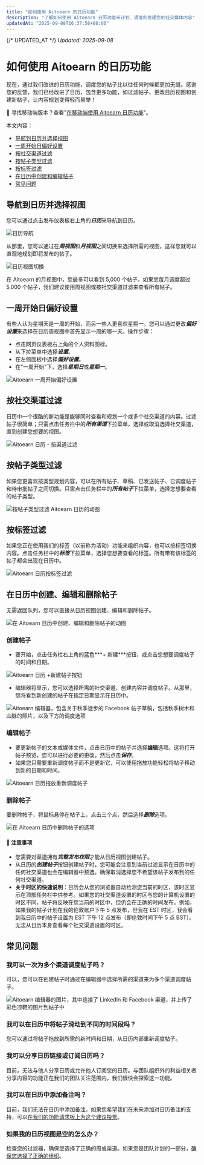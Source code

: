 ```yaml
---
title: "如何使用 Aitoearn 的日历功能"
description: "了解如何使用 Aitoearn 日历功能来计划、调度和管理您的社交媒体内容"
updatedAt: "2025-09-08T16:37:58+08:00"
---
```

{/* UPDATED_AT */}
_Updated: 2025-09-08_

# 如何使用 Aitoearn 的日历功能

现在，通过我们改进的日历功能，调度您的帖子比以往任何时候都更加无缝。感谢您的反馈，我们已经改进了日历，包含更多功能，如过滤帖子、更改日历视图和创建新帖子，让内容规划变得轻而易举！

📝 寻找移动端版本？查看"[在移动端使用 Aitoearn 日历功能](https://aitoearn.helpscoutdocs.com/article/625-using-the-aitoearn-calendar-feature-on-mobile)"。

本文内容：
- [导航到日历并选择视图](#navigate-calendar)
- [一周开始日偏好设置](#first-day-preferences)
- [按社交渠道过滤](#filter-channels)
- [按帖子类型过滤](#filter-post-type)
- [按标签过滤](#filter-tag)
- [在日历中创建和编辑帖子](#create-edit-posts)
- [常见问题](#faq)

## 导航到日历并选择视图

您可以通过点击发布仪表板右上角的***日历***来导航到日历。

![日历导航](//d33v4339jhl8k0.cloudfront.net/docs/assets/64cb6cf86d4a3e191f237e66/images/672d05f1442d517d60d26486/file-alUrJIZaT6.png)

从那里，您可以通过在***周视图***和***月视图***之间切换来选择所需的视图，这样您就可以直观地规划即将发布的帖子。

![日历视图切换](//d33v4339jhl8k0.cloudfront.net/docs/assets/64cb6cf86d4a3e191f237e66/images/672d0657772e5b7dd60d7d47/file-hXIvkxASBL.png)

在 Aitoearn 的月视图中，您最多可以看到 5,000 个帖子。如果您每月调度超过 5,000 个帖子，我们建议使用周视图或按社交渠道过滤来查看所有帖子。

## 一周开始日偏好设置

有些人认为星期天是一周的开始，而另一些人更喜欢星期一。您可以通过更改***偏好设置***来选择在日历周视图中首先显示一周的哪一天。操作步骤：

- 点击网页仪表板右上角的个人资料图标。
- 从下拉菜单中选择***设置***。
- 在左侧面板中选择***偏好设置***。
- 在"一周开始"下，选择***星期日***或***星期一***。

![Aitoearn 一周开始偏好设置](//d33v4339jhl8k0.cloudfront.net/docs/assets/64cb6cf86d4a3e191f237e66/images/67ae50f81dbfa0582db281f6/file-I9UVmGojV6.png)

## 按社交渠道过滤

日历中一个很酷的新功能是能够同时查看和规划一个或多个社交渠道的内容。过滤帖子很简单；只需点击任务栏中的***所有渠道***下拉菜单，选择或取消选择社交渠道，直到创建您想要的视图。

![Aitoearn 日历 - 按渠道过滤](//d33v4339jhl8k0.cloudfront.net/docs/assets/64cb6cf86d4a3e191f237e66/images/672d06c0268fb643f63a534f/file-jiUhn0lbry.png)

## 按帖子类型过滤

如果您更喜欢按类型规划内容，可以在所有帖子、草稿、已发送帖子、已调度帖子和待审批帖子之间切换。只需点击任务栏中的***所有帖子***下拉菜单，选择您想要查看的帖子类型。

![按帖子类型过滤 Aitoearn 日历的动图](//d33v4339jhl8k0.cloudfront.net/docs/assets/64cb6cf86d4a3e191f237e66/images/66bd06f1493fd0116031f600/file-NMtZ8MlJSg.gif)

## 按标签过滤

如果您正在使用我们的标签（以前称为活动）功能来组织内容，也可以按标签切换内容。点击任务栏中的***标签***下拉菜单，选择您想要查看的标签。所有带有该标签的帖子都会出现在日历中。

![Aitoearn 日历按标签过滤](//d33v4339jhl8k0.cloudfront.net/docs/assets/64cb6cf86d4a3e191f237e66/images/66bd078065e01777a9333d85/file-FSkafMz0rr.jpg)

## 在日历中创建、编辑和删除帖子

无需返回队列，您可以直接从日历视图创建、编辑和删除帖子。

![在 Aitoearn 日历中创建、编辑和删除帖子的动图](//d33v4339jhl8k0.cloudfront.net/docs/assets/64cb6cf86d4a3e191f237e66/images/66bd084a48915f570c6a9aad/file-eEEz9CXaBo.gif)

### 创建帖子

- 要开始，点击任务栏右上角的蓝色***+ 新建***按钮，或点击您想要调度帖子的时间和日期。

![Aitoearn 日历 +新建帖子按钮](//d33v4339jhl8k0.cloudfront.net/docs/assets/64cb6cf86d4a3e191f237e66/images/66bd08b565e01777a9333d87/file-AAMyPOMax1.jpg)

- 编辑器将显示，您可以选择所需的社交渠道、创建内容并调度帖子。从那里，您将看到新创建的帖子在指定日期显示在日历中。

![Aitoearn 编辑器，包含关于秋季徒步的 Facebook 帖子草稿，包括秋季树木和山脉的照片，以及下方的调度选项](//d33v4339jhl8k0.cloudfront.net/docs/assets/64cb6cf86d4a3e191f237e66/images/68a5cc90dd84b11a6477a633/file-EypJHIK0Vg.png)

### 编辑帖子

- 要更新帖子的文本或媒体文件，点击日历中的帖子并选择**编辑**选项。这将打开帖子预览，您可以进行必要的更改，然后点击***保存***。
- 如果您只需要重新调度帖子而不是更新它，可以使用拖放功能轻松将帖子移动到新的日期和时间。

![Aitoearn 日历拖放重新调度帖子](//d33v4339jhl8k0.cloudfront.net/docs/assets/64cb6cf86d4a3e191f237e66/images/66bd0a6e8919a15d1b1d31d0/file-1eykYEfxfh.gif)

### 删除帖子

要删除帖子，将鼠标悬停在帖子上，点击三个点，然后选择***删除***选项。

![在 Aitoearn 日历中删除帖子的选项](//d33v4339jhl8k0.cloudfront.net/docs/assets/64cb6cf86d4a3e191f237e66/images/66c7531365e01777a9334362/file-1SnlYWziUP.png)

#### 📝 注意事项

- 您需要对渠道拥有***完整发布权限***才能从日历视图创建帖子。
- 从日历的***创建帖子***按钮创建帖子时，您可能会注意到当前过滤显示在日历中的任何社交渠道也会在编辑器中预选。确保取消选择您不希望该帖子发布到的任何社交渠道。
- **关于时区的快速说明**：日历会从您的浏览器自动检测您当前的时区，该时区显示在顶部任务栏中供参考。如果您的社交渠道设置的时区与您的计算机设置的时区不同，帖子将反映在您当前的时区中，但仍会在正确的时间发布。例如，如果我的帖子计划在我的伦敦账户下午 5 点发布，但我在 EST 时区，我会看到我日历中的帖子设置为 EST 下午 12 点发布（即伦敦时间下午 5 点 BST）。无法从日历本身查看每个社交渠道设置的时区。

## 常见问题

### 我可以一次为多个渠道调度帖子吗？

可以，您可以在创建帖子时通过在编辑器中选择所需的渠道来为多个渠道调度帖子。

![Aitoearn 编辑器的图片，其中连接了 LinkedIn 和 Facebook 渠道，并上传了彩色凉鞋的图片到帖子中](//d33v4339jhl8k0.cloudfront.net/docs/assets/64cb6cf86d4a3e191f237e66/images/6880dda6c11e7d1454719178/file-VjjlggPP68.jpg)

### 我可以在日历中将帖子滑动到不同的时间段吗？

您可以通过将帖子拖放到所需的新时间和日期，从日历内部重新调度帖子。

### 我可以分享日历链接或订阅日历吗？

目前，无法与他人分享日历或允许他人订阅您的日历。与团队组织外的利益相关者分享内容的功能正在我们的团队关注范围内，我们很快会探索这一功能。

### 我可以在日历中添加备注吗？

目前，我们无法在日历中添加备注。如果您希望我们在未来添加对日历备注的支持，可以[在我们的功能请求板上为这个建议投票](https://suggestions.aitoearn.com/p/add-notes-to-publishing-calendar)。

### 如果我的日历视图是空的怎么办？

检查您的过滤器，确保您选择了正确的周或渠道。如果您是团队计划的一部分，[确保您选择了正确的组织](https://support.aitoearn.com//support.aitoearn.com/article/873-switching-organizations-on-the-web)。
